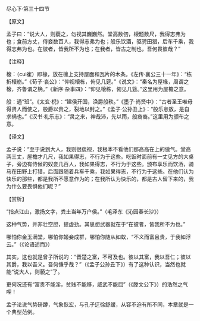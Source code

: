 

尽心下·第三十四节

【原文】

孟子曰：“说大人，则藐之，勿视其巍巍然。堂高数仞，榱题数尺，我得志弗为也；食前方丈，侍妾数百人，我得志弗为也；般乐饮酒，驱骋田猎，后车千乘，我得志弗为也。在彼者，皆我所不为也；在我者，皆古之制也，吾何畏彼哉？”

【注释】

榱：（cui崔）即椽，放在檩上支持屋面和瓦片的木条。《左传·襄公三十一年》：“栋折榱崩。”《荀子·哀公》：“仰视榱栋，俯见几筵。”《说文》：“秦名为屋椽，周谓之榱，齐鲁谓之桷。”《新序·杂事四》：“仰见榱栋，俯见几筵。”这里用为屋檐之意。

般：通“班”。《太玄·棿》：“建侯开国，涣爵般秩。”《墨子·尚贤中》：“古者圣王唯毋得贤人而使之，般爵以贵之，裂地以封之。”《孟子·公孙丑上》：“般乐怠敖，是自求祸也。”《汉书·礼乐志》：“灵之来，神哉沛，先以雨，般裔裔。”这里用为颁布之意。

【译文】

孟子说：“至于说到大人，我则很藐视，我根本不看他们那高高在上的傲气。堂高两三丈，屋檐才几尺，我如果得志，不行为于这些。吃饭时面前有一丈见方的大桌子，旁边有侍候的奴妾几百人，我如果得志，不行为于这些。颁布享乐而饮酒，骑马在田野上打猎，后面跟随着兵车千乘，我如果得志，不行为于这些。在他们认为快乐的那些，都是我所不愿意作为的；在我所认为快乐的，都是古人留下来的，我为什么要畏惧他们呢？”

【赏析】

“指点江山，激扬文字，粪土当年万户侯。”（毛泽东《沁园春长沙》）

这种气势，并非壮空胆，提虚劲。其思想武器就在于“在彼者，皆我所不为也。”

哪怕你金玉满堂，哪怕你姬妾成群，哪怕你随从如蚁，“不义而富且贵，于我如浮云。”（《论语述而》）

其实，这也就是曾子所说的：“晋楚之富，不可及也。彼以其富，我以吾仁；彼以其爵，我以吾义。吾何慊乎哉？”（《孟子公孙丑下》）有了这种认识，当然也就能“说大人，则藐之”了。

更何况还有“富贵不能淫，贫贱不能移，威武不能屈”（《滕文公下》）的浩然之气哩！

孟子论说气势磅蹲，气象恢宏，与孔子迂徐舒缓，从容不迫有所不同，本章就是一个典型范例。

